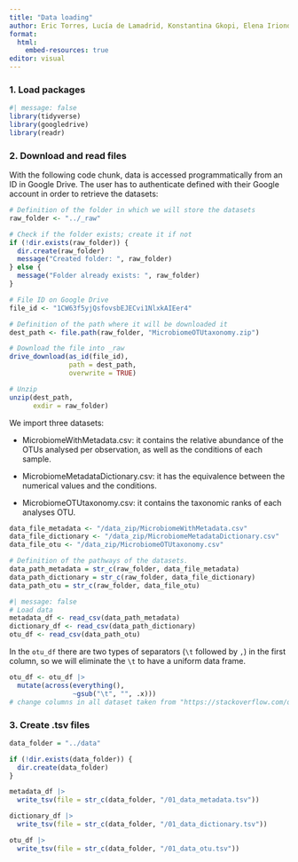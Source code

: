 ```yaml
---
title: "Data loading"
author: Eric Torres, Lucía de Lamadrid, Konstantina Gkopi, Elena Iriondo, Jorge Santiago
format:
  html:
    embed-resources: true
editor: visual
---
```


### 1. Load packages

```r
#| message: false 
library(tidyverse) 
library(googledrive)
library(readr)
```

### 2. Download and read files

With the following code chunk, data is accessed programmatically from an ID in Google Drive. The user has to authenticate defined with their Google account in order to retrieve the datasets:

```r
# Definition of the folder in which we will store the datasets
raw_folder <- "../_raw"

# Check if the folder exists; create it if not
if (!dir.exists(raw_folder)) {
  dir.create(raw_folder)
  message("Created folder: ", raw_folder)
} else {
  message("Folder already exists: ", raw_folder)
}

# File ID on Google Drive
file_id <- "1CW63f5yjQsfovsbEJECvi1NlxkAIEer4"

# Definition of the path where it will be downloaded it
dest_path <- file.path(raw_folder, "MicrobiomeOTUtaxonomy.zip")

# Download the file into _raw
drive_download(as_id(file_id), 
               path = dest_path, 
               overwrite = TRUE)

# Unzip 
unzip(dest_path, 
      exdir = raw_folder)
```

We import three datasets:

-   MicrobiomeWithMetadata.csv: it contains the relative abundance of the OTUs analysed per observation, as well as the conditions of each sample.

-   MicrobiomeMetadataDictionary.csv: it has the equivalence between the numerical values and the conditions.

-   MicrobiomeOTUtaxonomy.csv: it contains the taxonomic ranks of each analyses OTU.

```r
data_file_metadata <- "/data_zip/MicrobiomeWithMetadata.csv" 
data_file_dictionary <- "/data_zip/MicrobiomeMetadataDictionary.csv" 
data_file_otu <- "/data_zip/MicrobiomeOTUtaxonomy.csv"  

# Definition of the pathways of the datasets.
data_path_metadata = str_c(raw_folder, data_file_metadata) 
data_path_dictionary = str_c(raw_folder, data_file_dictionary) 
data_path_otu = str_c(raw_folder, data_file_otu) 
```

```r
#| message: false  
# Load data 
metadata_df <- read_csv(data_path_metadata) 
dictionary_df <- read_csv(data_path_dictionary)
otu_df <- read_csv(data_path_otu)  
```

In the `otu_df` there are two types of separators (`\t` followed by `,`) in the first column, so we will eliminate the `\t` to have a uniform data frame.

```r
otu_df <- otu_df |> 
  mutate(across(everything(), 
                ~gsub("\t", "", .x)))
# change columns in all dataset taken from "https://stackoverflow.com/questions/43456687/using-dplyr-gsub-on-many-columns"
```

### 3. Create .tsv files

```r
data_folder = "../data"

if (!dir.exists(data_folder)) {
  dir.create(data_folder)
}

metadata_df |> 
  write_tsv(file = str_c(data_folder, "/01_data_metadata.tsv"))

dictionary_df |> 
  write_tsv(file = str_c(data_folder, "/01_data_dictionary.tsv"))

otu_df |> 
  write_tsv(file = str_c(data_folder, "/01_data_otu.tsv"))
```

